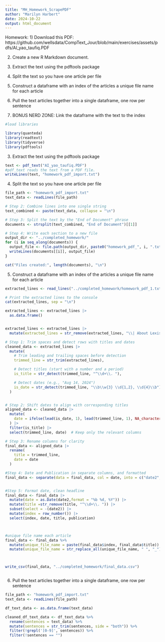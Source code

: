 ```yaml
---
title: "MH_Homework_ScrapePDF"
author: "Marilyn Harbert"
date: 2024-10-22
output: html_document
---
```


Homework: 
1) Download this PDF: https://github.com/wellsdata/CompText_Jour/blob/main/exercises/assets/pdfs/AI_yao_taufiq.PDF

2) Create a new R Markdown document.

3) Extract the text using the pdftools package

4) Split the text so you have one article per file

5) Construct a dataframe with an index of the articles a unique file name for each article

6) Pull the text articles together into a single dataframe, one row per sentence

7) BONUS NERD ZONE: Link the dataframe with the text to the index

```r
#load libraries

library(quanteda)
library(readtext)
library(tidyverse)
library(pdftools)
```

3) Extract the text using the pdftools package
```r
text <- pdf_text("AI_yao_taufiq.PDF")
#pdf_text reads the text from a PDF file.
writeLines(text, "homework_pdf_import.txt")

```

4) Split the text so you have one article per file
```r

file_path <- "homework_pdf_import.txt"
text_data <- readLines(file_path)

# Step 2: Combine lines into one single string
text_combined <- paste(text_data, collapse = "\n")

# Step 3: Split the text by the "End of Document" phrase
documents <- strsplit(text_combined, "End of Document")[[1]]

# Step 4: Write each section to a new file
output_dir <- "../completed_homework/"
for (i in seq_along(documents)) {
  output_file <- file.path(output_dir, paste0("homework_pdf_", i, ".txt"))
  writeLines(documents[[i]], output_file)
}

cat("Files created:", length(documents), "\n")

```

5) Construct a dataframe with an index of the articles a unique file name for each article
```r

extracted_lines <- read_lines("../completed_homework/homework_pdf_1.txt")

# Print the extracted lines to the console
cat(extracted_lines, sep = "\n")

extracted_lines <- extracted_lines |> 
  as.data.frame() 


extracted_lines <- extracted_lines |> 
  mutate(extracted_lines = str_remove(extracted_lines, "\\| About LexisNexis \\| Privacy Policy \\| Terms & Conditions \\| Copyright © 2020 LexisNexis"))

# Step 1: Trim spaces and detect rows with titles and dates
cleaned_data <- extracted_lines |>
  mutate(
    # Trim leading and trailing spaces before detection
    trimmed_line = str_trim(extracted_lines),  

    # Detect titles (start with a number and a period)
    is_title = str_detect(trimmed_line, "^\\d+\\. "),  

    # Detect dates (e.g., "Aug 14, 2024")
    is_date = str_detect(trimmed_line, "\\b\\w{3} \\d{1,2}, \\d{4}\\b")
  )


# Step 2: Shift dates to align with corresponding titles
aligned_data <- cleaned_data |>
  mutate(
    date = ifelse(lead(is_date, 1), lead(trimmed_line, 1), NA_character_)  # Shift date to title's row
  ) |>
  filter(is_title) |>
  select(trimmed_line, date)  # Keep only the relevant columns

# Step 3: Rename columns for clarity
final_data <- aligned_data |>
  rename(
    title = trimmed_line,
    date = date
  )

#Step 4: Date and Publication in separate columns, and formatted
final_data <- separate(data = final_data, col = date, into = c("date2", "publication"), sep = "  ", extra = "merge", fill = "right")


#Step 5: Format date, clean headline
final_data <- final_data |> 
  mutate(date = as.Date(date2,format = "%b %d, %Y")) |> 
  mutate(title =str_remove(title, "^\\d+\\. ")) |> 
  subset(select = -(date2)) |> 
  mutate(index = row_number()) |> 
  select(index, date, title, publication)



#unique file name each article
final_data <- final_data %>%
  mutate(unique_file_name = paste(final_data$index, final_data$title)) %>%
  mutate(unique_file_name = str_replace_all(unique_file_name, " ", "_")) 



write_csv(final_data, "../completed_homework/final_data.csv")



```

6) Pull the text articles together into a single dataframe, one row per sentence
```r

file_path <- "homework_pdf_import.txt"
text_data <- readLines(file_path)

df_text_data <- as.data.frame(text_data)

cleaned_df_text_data <- df_text_data %>%
  rename(sentences = text_data) %>%
  mutate(sentences = str_trim(sentences, side = "both")) %>%
  filter(!grepl('[0-9]', sentences)) %>%
  filter(!sentences == "") 


```
